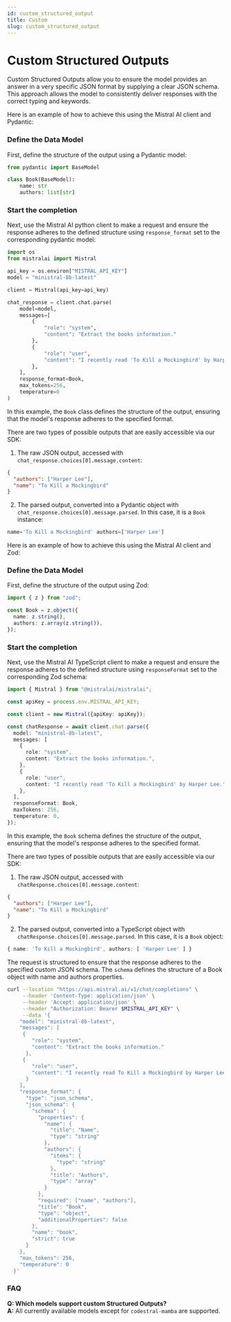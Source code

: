 ```yaml
---
id: custom_structured_output
title: Custom
slug: custom_structured_output
---
```



# Custom Structured Outputs

Custom Structured Outputs allow you to ensure the model provides an answer in a very specific JSON format by supplying a clear JSON schema. This approach allows the model to consistently deliver responses with the correct typing and keywords.

<Tabs>
  <TabItem value="python" label="python" default>

Here is an example of how to achieve this using the Mistral AI client and Pydantic:

### Define the Data Model

First, define the structure of the output using a Pydantic model:

```python
from pydantic import BaseModel

class Book(BaseModel):
    name: str
    authors: list[str]
```

### Start the completion

Next, use the Mistral AI python client to make a request and ensure the response adheres to the defined structure using `response_format` set to the corresponding pydantic model:

```python
import os
from mistralai import Mistral

api_key = os.environ["MISTRAL_API_KEY"]
model = "ministral-8b-latest"

client = Mistral(api_key=api_key)

chat_response = client.chat.parse(
    model=model,
    messages=[
        {
            "role": "system", 
            "content": "Extract the books information."
        },
        {
            "role": "user", 
            "content": "I recently read 'To Kill a Mockingbird' by Harper Lee."
        },
    ],
    response_format=Book,
    max_tokens=256,
    temperature=0
)
```

In this example, the `Book` class defines the structure of the output, ensuring that the model's response adheres to the specified format.

There are two types of possible outputs that are easily accessible via our SDK:

1. The raw JSON output, accessed with `chat_response.choices[0].message.content`:
```json
{
  "authors": ["Harper Lee"],
  "name": "To Kill a Mockingbird"
}
```

2. The parsed output, converted into a Pydantic object with `chat_response.choices[0].message.parsed`. In this case, it is a `Book` instance:
```python
name='To Kill a Mockingbird' authors=['Harper Lee']
```

  </TabItem>

  <TabItem value="typescript" label="typescript">

Here is an example of how to achieve this using the Mistral AI client and Zod:

### Define the Data Model

First, define the structure of the output using Zod:

```typescript
import { z } from "zod";

const Book = z.object({
  name: z.string(),
  authors: z.array(z.string()),
});
```

### Start the completion

Next, use the Mistral AI TypeScript client to make a request and ensure the response adheres to the defined structure using `responseFormat` set to the corresponding Zod schema:

```typescript
import { Mistral } from "@mistralai/mistralai";

const apiKey = process.env.MISTRAL_API_KEY;

const client = new Mistral({apiKey: apiKey});

const chatResponse = await client.chat.parse({
  model: "ministral-8b-latest",
  messages: [
    {
      role: "system",
      content: "Extract the books information.",
    },
    {
      role: "user",
      content: "I recently read 'To Kill a Mockingbird' by Harper Lee.",
    },
  ],
  responseFormat: Book,
  maxTokens: 256,
  temperature: 0,
});
```

In this example, the `Book` schema defines the structure of the output, ensuring that the model's response adheres to the specified format.

There are two types of possible outputs that are easily accessible via our SDK:

1. The raw JSON output, accessed with `chatResponse.choices[0].message.content`:
```json
{
  "authors": ["Harper Lee"],
  "name": "To Kill a Mockingbird"
}
```

2. The parsed output, converted into a TypeScript object with `chatResponse.choices[0].message.parsed`. In this case, it is a `Book` object:
```typescript
{ name: 'To Kill a Mockingbird', authors: [ 'Harper Lee' ] }
```

  </TabItem>
  <TabItem value="curl" label="curl">

The request is structured to ensure that the response adheres to the specified custom JSON schema. The `schema` defines the structure of a Book object with name and authors properties.

```bash
curl --location "https://api.mistral.ai/v1/chat/completions" \
     --header 'Content-Type: application/json' \
     --header 'Accept: application/json' \
     --header "Authorization: Bearer $MISTRAL_API_KEY" \
     --data '{
    "model": "ministral-8b-latest",
    "messages": [
     {
        "role": "system",
        "content": "Extract the books information."
      },
     {
        "role": "user",
        "content": "I recently read To Kill a Mockingbird by Harper Lee."
      }
    ],
    "response_format": {
      "type": "json_schema",
      "json_schema": {
        "schema": {
          "properties": {
            "name": {
              "title": "Name",
              "type": "string"
            },
            "authors": {
              "items": {
                "type": "string"
              },
              "title": "Authors",
              "type": "array"
            }
          },
          "required": ["name", "authors"],
          "title": "Book",
          "type": "object",
          "additionalProperties": false
        },
        "name": "book",
        "strict": true
      }
    },
    "max_tokens": 256,
    "temperature": 0
  }'
```
  </TabItem>
</Tabs>

### FAQ
**Q: Which models support custom Structured Outputs?**  
**A:** All currently available models except for `codestral-mamba` are supported.
